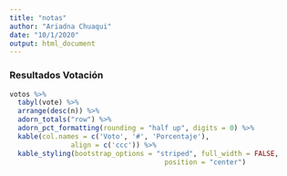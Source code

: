 ```yaml
---
title: "notas"
author: "Ariadna Chuaqui"
date: "10/1/2020"
output: html_document
---
```


### Resultados Votación

```r
votos %>%
  tabyl(vote) %>%
  arrange(desc(n)) %>%
  adorn_totals("row") %>%
  adorn_pct_formatting(rounding = "half up", digits = 0) %>%
  kable(col.names = c('Voto', '#', 'Porcentaje'),
               align = c('ccc')) %>%
  kable_styling(bootstrap_options = "striped", full_width = FALSE, 
                                      position = "center")

```
